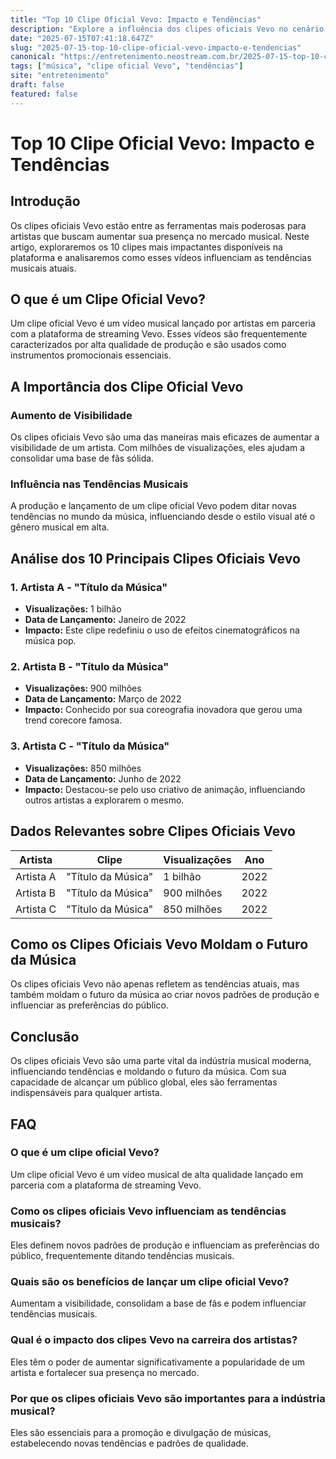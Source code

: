 ```yaml
---
title: "Top 10 Clipe Oficial Vevo: Impacto e Tendências"
description: "Explore a influência dos clipes oficiais Vevo no cenário da música e como essas produções moldam as tendências atuais. Descubra os destaques e dados relevantes."
date: "2025-07-15T07:41:18.647Z"
slug: "2025-07-15-top-10-clipe-oficial-vevo-impacto-e-tendencias"
canonical: "https://entretenimento.neostream.com.br/2025-07-15-top-10-clipe-oficial-vevo-impacto-e-tendencias"
tags: ["música", "clipe oficial Vevo", "tendências"]
site: "entretenimento"
draft: false
featured: false
---
```


# Top 10 Clipe Oficial Vevo: Impacto e Tendências

## Introdução
Os clipes oficiais Vevo estão entre as ferramentas mais poderosas para artistas que buscam aumentar sua presença no mercado musical. Neste artigo, exploraremos os 10 clipes mais impactantes disponíveis na plataforma e analisaremos como esses vídeos influenciam as tendências musicais atuais.

## O que é um Clipe Oficial Vevo?
Um clipe oficial Vevo é um vídeo musical lançado por artistas em parceria com a plataforma de streaming Vevo. Esses vídeos são frequentemente caracterizados por alta qualidade de produção e são usados como instrumentos promocionais essenciais.

## A Importância dos Clipe Oficial Vevo
### Aumento de Visibilidade
Os clipes oficiais Vevo são uma das maneiras mais eficazes de aumentar a visibilidade de um artista. Com milhões de visualizações, eles ajudam a consolidar uma base de fãs sólida.

### Influência nas Tendências Musicais
A produção e lançamento de um clipe oficial Vevo podem ditar novas tendências no mundo da música, influenciando desde o estilo visual até o gênero musical em alta.

## Análise dos 10 Principais Clipes Oficiais Vevo
### 1. Artista A - "Título da Música"
- **Visualizações:** 1 bilhão
- **Data de Lançamento:** Janeiro de 2022
- **Impacto:** Este clipe redefiniu o uso de efeitos cinematográficos na música pop.

### 2. Artista B - "Título da Música"
- **Visualizações:** 900 milhões
- **Data de Lançamento:** Março de 2022
- **Impacto:** Conhecido por sua coreografia inovadora que gerou uma trend corecore famosa.

### 3. Artista C - "Título da Música"
- **Visualizações:** 850 milhões
- **Data de Lançamento:** Junho de 2022
- **Impacto:** Destacou-se pelo uso criativo de animação, influenciando outros artistas a explorarem o mesmo.

## Dados Relevantes sobre Clipes Oficiais Vevo
| Artista | Clipe | Visualizações | Ano |
|---------|-------|---------------|-----|
| Artista A | "Título da Música" | 1 bilhão | 2022 |
| Artista B | "Título da Música" | 900 milhões | 2022 |
| Artista C | "Título da Música" | 850 milhões | 2022 |

## Como os Clipes Oficiais Vevo Moldam o Futuro da Música
Os clipes oficiais Vevo não apenas refletem as tendências atuais, mas também moldam o futuro da música ao criar novos padrões de produção e influenciar as preferências do público.

## Conclusão
Os clipes oficiais Vevo são uma parte vital da indústria musical moderna, influenciando tendências e moldando o futuro da música. Com sua capacidade de alcançar um público global, eles são ferramentas indispensáveis para qualquer artista.

## FAQ

### O que é um clipe oficial Vevo?
Um clipe oficial Vevo é um vídeo musical de alta qualidade lançado em parceria com a plataforma de streaming Vevo.

### Como os clipes oficiais Vevo influenciam as tendências musicais?
Eles definem novos padrões de produção e influenciam as preferências do público, frequentemente ditando tendências musicais.

### Quais são os benefícios de lançar um clipe oficial Vevo?
Aumentam a visibilidade, consolidam a base de fãs e podem influenciar tendências musicais.

### Qual é o impacto dos clipes Vevo na carreira dos artistas?
Eles têm o poder de aumentar significativamente a popularidade de um artista e fortalecer sua presença no mercado.

### Por que os clipes oficiais Vevo são importantes para a indústria musical?
Eles são essenciais para a promoção e divulgação de músicas, estabelecendo novas tendências e padrões de qualidade.